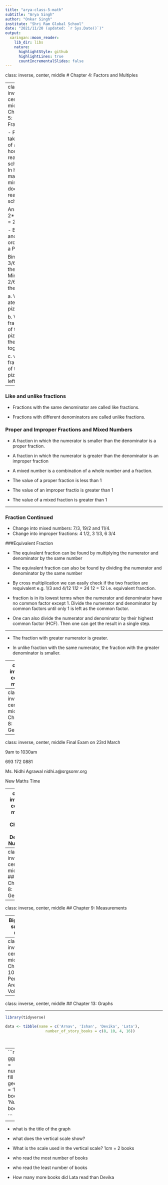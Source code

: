 ```yaml
---
title: "arya-class-5-math"
subtitle: "Arya Singh"
author: "Onkar Singh"
institute: "Shri Ram Global School"
date: "2021/11/20 (updated: `r Sys.Date()`)"
output:
  xaringan::moon_reader:
    lib_dir: libs
    nature:
      highlightStyle: github
      highlightLines: true
      countIncrementalSlides: false
---
```


class: inverse, center, middle
# Chapter 4: Factors and Multiples

---
class: inverse, center, middle
# Chapter 5: Fractions


- Pankaj takes 2/6 of an hour to reach school. In how many mintures does he reach school? 

Answer: 2*60/6 = 20 

- Bina and Mina ordered a Pizza? 

Bina ate 3/6 of the pizza
Mina ate 2/6 of the pizza                                                                                                                         


a. Who ate more pizza? 

b. What fraction of the pizza did they eat together? 

c. what fraction of the pizza is left. 


---

### Like and unlike fractions

- Fractions with the same denominator are called like fractions. 

- Fractions with different denominators are called unlike fractions. 

### Proper and Improper Fractions and Mixed Numbers
- A fraction in which the numerator is smaller than the denominator is a proper fraction. 

- A fraction in which the numerator is greater than the denominator is an improper fraction

- A mixed number is a combination of a whole number and a fraction. 
- The value of a proper fraction is less than 1
- The value of an improper fractio is greater than 1
- The value of a mixed fraction is greater than 1


---

### Fraction Continued
- Change into mixed numbers: 7/3, 19/2 and 11/4. 
- Change into improper fractions: 4 1/2, 3 1/3, 6 3/4

###Equivalent Fraction

- The equivalent fraction can be found by multiplying the numerator and denominator by the same number 
- The equivalent fraction can also be found by dividing the numerator and denominator by the same number

- By cross multiplication we can easily check if the two fraction are requivalent
 e.g. 1/3 and 4/12 
 1*12 = 3*4
12 = 12 i.e. equivalent franction. 

- fraction is in its lowest terms when the numerator and denominator have no common factor except 1. Divide the numerator and denominator by common factors until only 1 is left as the common factor. 

- One can also divide the numerator and denominator by their highest common factor (HCF). Then one can get the result in a single step. 

---

- The fraction with greater numerator is greater. 

- In unlike fraction with the same numerator, the fraction with the greater denominator is smaller. 



---
class: inverse, center, middle

# Chapter 7: Symmetry, Patterns and Nets

---
class: inverse, center, middle
# Chapter 8: Geometry


---
class: inverse, center, middle
Final Exam on 23rd March

9am to 1030am 

693 172 0881

Ms. Nidhi Agrawal
nidhi.a@srgsomr.org

New Maths Time

---
class: inverse, center, middle
## Chapter 6: Decimal Numbers

---
class: inverse, center, middle
## Chapter 8:  Geometry

---
class: inverse, center, middle
## Chapter 9: Measurements

---
**Bigger to smaller units**

    cm to mm multiply by 10
    m to cm multiply by 100
    km to m multiply by 1000

**Smaller to bigger units**

      mm to cm divide by 10 
      cm to m divide by 100 
      m to km divide by 100
    
---
class: inverse, center, middle
## Chapter 10: Perimeter, Area and Volume
---
class: inverse, center, middle
## Chapter 13: Graphs       

---

```r
library(tidyverse)
```


```r
data <- tibble(name = c('Arnav', 'Ishan', 'Devika', 'Lata'), 
                  number_of_story_books = c(8, 10, 4, 16))
                  
                  
```


---
```r
data %>% 
  ggplot(aes(x = name, y = number_of_story_books, fill = name)) +
  geom_col() +
  labs(title = 'Number of story books read', 
       x = '', 
       y = 'Number of story books') 
  
```

---
- what is the title of the graph

- what does the vertical scale show? 

- What is the scale used in the vertical scale? 
1cm = 2 books

- who read the most number of books

- who read the least number of books

- How many more books did Lata read than Devika


